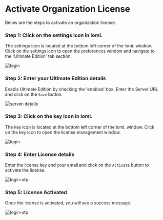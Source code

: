 # Activate Organization License

Below are the steps to activate an organization license.

### Step 1: Click on the settings icon in lomi.

The settings icon is located at the bottom left corner of the lomi. window. Click on the settings icon to open the preferences window and navigate to the 'Ultimate Edition' tab section.

![login](/screenshots/license-management/ultimate-edition/click-settings-icon.png)

### Step 2: Enter your Ultimate Edition details

Enable Ultimate Edition by checking the 'enabled' box. Enter the Server URL and click on the `Save` button.

![server-details](/screenshots/license-management/ultimate-edition/server-details.png)

### Step 3: Click on the key icon in lomi.

The key icon is located at the bottom left corner of the lomi. window. Click on the key icon to open the license management window.

![login](/screenshots/license-management/ultimate-edition/click-license-icon.png)

### Step 4: Enter License details

Enter the license key and your email and click on the `Activate` button to activate the license.

![login-otp](/screenshots/license-management/ultimate-edition/enter-license-details.png)

### Step 5: License Activated

Once the license is activated, you will see a success message.

![login-otp](/screenshots/license-management/ultimate-edition/license-activated.png)
